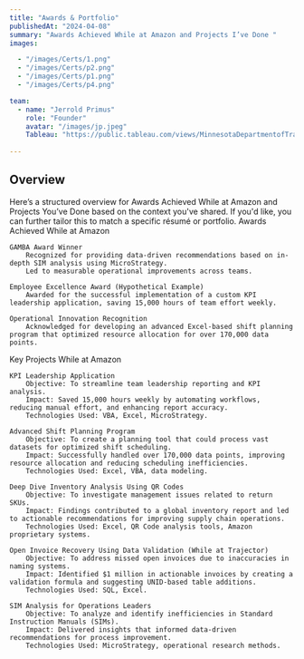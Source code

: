 ```yaml
---
title: "Awards & Portfolio"
publishedAt: "2024-04-08"
summary: "Awards Achieved While at Amazon and Projects I’ve Done "
images:

  - "/images/Certs/1.png"  
  - "/images/Certs/p2.png"
  - "/images/Certs/p1.png"  
  - "/images/Certs/p4.png"

team:
  - name: "Jerrold Primus"
    role: "Founder"
    avatar: "/images/jp.jpeg"
    Tableau: "https://public.tableau.com/views/MinnesotaDepartmentofTransportationproject_17341326649760/Dashboard1?:language=en-US&:sid=&:redirect=auth&:display_count=n&:origin=viz_share_link"
 
---
```


## Overview

Here’s a structured overview for Awards Achieved While at Amazon and Projects You’ve Done based on the context you've shared. If you'd like, you can further tailor this to match a specific résumé or portfolio.
Awards Achieved While at Amazon

    GAMBA Award Winner
        Recognized for providing data-driven recommendations based on in-depth SIM analysis using MicroStrategy.
        Led to measurable operational improvements across teams.

    Employee Excellence Award (Hypothetical Example)
        Awarded for the successful implementation of a custom KPI leadership application, saving 15,000 hours of team effort weekly.

    Operational Innovation Recognition
        Acknowledged for developing an advanced Excel-based shift planning program that optimized resource allocation for over 170,000 data points.

Key Projects While at Amazon

    KPI Leadership Application
        Objective: To streamline team leadership reporting and KPI analysis.
        Impact: Saved 15,000 hours weekly by automating workflows, reducing manual effort, and enhancing report accuracy.
        Technologies Used: VBA, Excel, MicroStrategy.

    Advanced Shift Planning Program
        Objective: To create a planning tool that could process vast datasets for optimized shift scheduling.
        Impact: Successfully handled over 170,000 data points, improving resource allocation and reducing scheduling inefficiencies.
        Technologies Used: Excel, VBA, data modeling.

    Deep Dive Inventory Analysis Using QR Codes
        Objective: To investigate management issues related to return SKUs.
        Impact: Findings contributed to a global inventory report and led to actionable recommendations for improving supply chain operations.
        Technologies Used: Excel, QR Code analysis tools, Amazon proprietary systems.

    Open Invoice Recovery Using Data Validation (While at Trajector)
        Objective: To address missed open invoices due to inaccuracies in naming systems.
        Impact: Identified $1 million in actionable invoices by creating a validation formula and suggesting UNID-based table additions.
        Technologies Used: SQL, Excel.

    SIM Analysis for Operations Leaders
        Objective: To analyze and identify inefficiencies in Standard Instruction Manuals (SIMs).
        Impact: Delivered insights that informed data-driven recommendations for process improvement.
        Technologies Used: MicroStrategy, operational research methods.